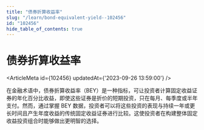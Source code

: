 ```yaml
---
title: "债券折算收益率"
slug: "/learn/bond-equivalent-yield--102456"
id: "102456"
hide_table_of_contents: true
---
```



# 债券折算收益率

<ArticleMeta id={102456} updatedAt={'2023-09-26 13:59:00'} />
<div className='border-solid border-b border-t-0 my-4 border-[var(--ifm-color-gray-300)]' />

在金融术语中，债券折算收益率（BEY）是一种指标，可让投资者计算固定收益证券的年化百分比收益，即使这些证券是折价的短期投资，只在每月、每季度或半年支付。然而，通过掌握 BEY 数据，投资者可以将这些投资的表现与持续一年或更长时间且产生年度收益的传统固定收益证券进行比较。这使投资者在构建整体固定收益投资组合时能够做出更明智的选择。
